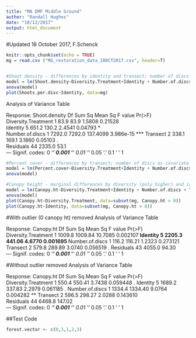 ```yaml
---
title: "MA DMF Middle Ground"
author: "Randall Hughes"
date: "10/12/2017"
output: html_document
---
```

#Updated 18 October 2017, F.Schenck

```r
knitr::opts_chunk$set(echo = TRUE)
mg = read.csv ("MG_restoration_data_180CT2017.csv", header=T)


#Shoot density - differences by identity and transect; number of discs as covariate
model = lm(Shoot.density~Diversity.Treatment+Identity + Number.of.discs + Transect , data=mg)
anova(model)
plot(Shoots.per.disc~Identity, data=mg)
```
Analysis of Variance Table

Response: Shoot.density
                    Df Sum Sq Mean Sq  F value    Pr(>F)    
Diversity.Treatment  1   83.9    83.9   1.5808   0.21528    
Identity             5  651.2   130.2   2.4541   0.04793 *  
Number.of.discs      1 7292.0  7292.0 137.4099 3.986e-15 ***
Transect             2  338.1   169.1   3.1860   0.05103 .  
Residuals           44 2335.0    53.1                       
---
Signif. codes:  0 ‘***’ 0.001 ‘**’ 0.01 ‘*’ 0.05 ‘.’ 0.1 ‘ ’ 1

```r
#Percent cover - differences by transect; number of discs as covariate
model = lm(Percent.cover~Diversity.Treatment+Identity + Number.of.discs + Transect , data=mg)
anova(model)
```

```r
#Canopy height - marginal differences by diversity (poly higher) and identity; number of discs as covariate (but not sure why it matters?)
model = lm(Canopy.ht~Diversity.Treatment+Identity + Number.of.discs + Transect , data=subset(mg, Canopy.ht > 0))
anova(model)
plot(Canopy.ht~Diversity.Treatment, data=subset(mg, Canopy.ht > 0))
plot(Canopy.ht~Identity, data=subset(mg, Canopy.ht > 0))
```
#With outlier (0 canopy ht) removed
Analysis of Variance Table

Response: Canopy.ht
                    Df Sum Sq Mean Sq F value   Pr(>F)   
Diversity.Treatment  1 1009.8 1009.84 10.7085 0.002107 **
Identity             5 2205.3  441.06  4.6770 0.001695 **
Number.of.discs      1  116.2  116.21  1.2323 0.273121   
Transect             2  579.8  289.89  3.0740 0.056519 . 
Residuals           43 4055.0   94.30                    
---
Signif. codes:  0 ‘***’ 0.001 ‘**’ 0.01 ‘*’ 0.05 ‘.’ 0.1 ‘ ’ 1

#Without outlier removed
Analysis of Variance Table

Response: Canopy.ht
                    Df Sum Sq Mean Sq F value   Pr(>F)   
Diversity.Treatment  1  550.4  550.41  3.7438 0.059448 . 
Identity             5 1689.2  337.83  2.2979 0.061185 . 
Number.of.discs      1 1334.4 1334.40  9.0764 0.004282 **
Transect             2  596.5  298.27  2.0288 0.143610   
Residuals           44 6468.8  147.02                    
---
Signif. codes:  0 ‘***’ 0.001 ‘**’ 0.01 ‘*’ 0.05 ‘.’ 0.1 ‘ ’ 1

##Test Code
```r
forest.vector <- c(0,1,1,2,3)
```




